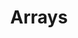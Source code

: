---
id: "q_php_easy_008"
questionType: "MULTIPLE_CHOICE"
title: "Arrays"
description: "How do you create an array in PHP?"
difficulty: "EASY"
category: "PHP"
options:
  - "$arr = array(1, 2, 3);"
  - "$arr = [1, 2, 3];"
  - "$arr = {1, 2, 3};"
  - "Both A and B"
correctAnswer: 3
---